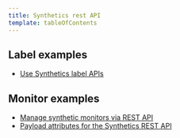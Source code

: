 ```yaml
---
title: Synthetics rest API
template: tableOfContents
---
```


## Label examples

* [Use Synthetics label APIs](/docs/apis/synthetics-rest-api/label-examples/use-synthetics-label-apis)

## Monitor examples

* [Manage synthetic monitors via REST API](/docs/apis/synthetics-rest-api/monitor-examples/manage-synthetics-monitors-rest-api)
* [Payload attributes for the Synthetics REST API](/docs/apis/synthetics-rest-api/monitor-examples/payload-attributes-synthetics-rest-api)
